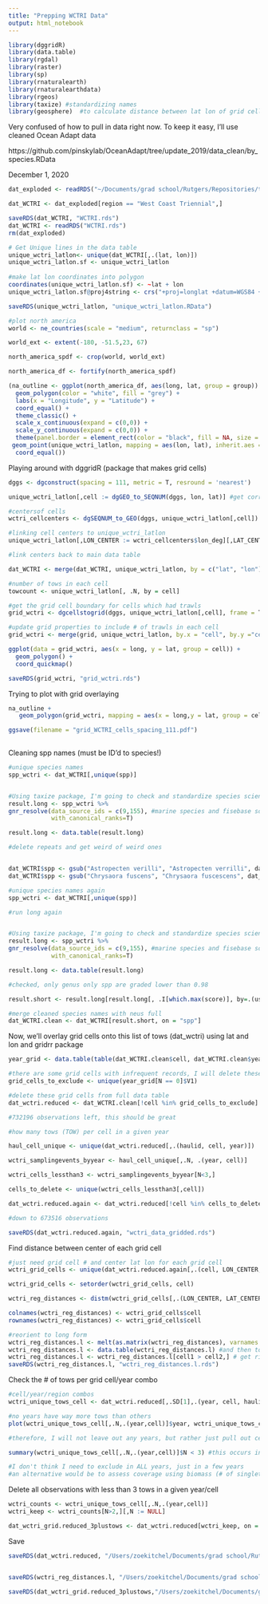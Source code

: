```yaml
---
title: "Prepping WCTRI Data"
output: html_notebook
---
```



```r
library(dggridR)
library(data.table)
library(rgdal)
library(raster)
library(sp)
library(rnaturalearth)
library(rnaturalearthdata)
library(rgeos)
library(taxize) #standardizing names
library(geosphere)  #to calculate distance between lat lon of grid cells
```


Very confused of how to pull in data right now. To keep it easy, I'll use cleaned Ocean Adapt data

https://github.com/pinskylab/OceanAdapt/tree/update_2019/data_clean/by_species.RData

December 1, 2020
```r
dat_exploded <- readRDS("~/Documents/grad school/Rutgers/Repositories/trawl_spatial_turnover/dat_exploded.rds")
```

```r
dat_WCTRI <- dat_exploded[region == "West Coast Triennial",]

saveRDS(dat_WCTRI, "WCTRI.rds")
dat_WCTRI <- readRDS("WCTRI.rds")
rm(dat_exploded)
```

```r

# Get Unique lines in the data table
unique_wctri_latlon<- unique(dat_WCTRI[,.(lat, lon)])
unique_wctri_latlon.sf <- unique_wctri_latlon
  
#make lat lon coordinates into polygon
coordinates(unique_wctri_latlon.sf) <- ~lat + lon
unique_wctri_latlon.sf@proj4string <- crs("+proj=longlat +datum=WGS84 +no_defs +ellps=WGS84 +towgs84=0,0,0")

saveRDS(unique_wctri_latlon, "unique_wctri_latlon.RData")

#plot north america
world <- ne_countries(scale = "medium", returnclass = "sp")

world_ext <- extent(-180, -51.5,23, 67)

north_america_spdf <- crop(world, world_ext)

north_america_df <- fortify(north_america_spdf)

(na_outline <- ggplot(north_america_df, aes(long, lat, group = group)) +
  geom_polygon(color = "white", fill = "grey") +
  labs(x = "Longitude", y = "Latitude") +
  coord_equal() +
  theme_classic() +
  scale_x_continuous(expand = c(0,0)) +
  scale_y_continuous(expand = c(0,0)) +
  theme(panel.border = element_rect(color = "black", fill = NA, size = 1)) +
 geom_point(unique_wctri_latlon, mapping = aes(lon, lat), inherit.aes = FALSE, shape = 18, size = 0.001, color = "red") +
  coord_equal())

```

Playing around with dggridR (package that makes grid cells)
```r
dggs <- dgconstruct(spacing = 111, metric = T, resround = 'nearest')

unique_wctri_latlon[,cell := dgGEO_to_SEQNUM(dggs, lon, lat)] #get corresponding grid cells for NEUS trawl

#centersof cells
wctri_cellcenters <- dgSEQNUM_to_GEO(dggs, unique_wctri_latlon[,cell])

#linking cell centers to unique_wctri_latlon
unique_wctri_latlon[,LON_CENTER := wctri_cellcenters$lon_deg][,LAT_CENTER := wctri_cellcenters$lat_deg]

#link centers back to main data table

dat_WCTRI <- merge(dat_WCTRI, unique_wctri_latlon, by = c("lat", "lon"))

#number of tows in each cell
towcount <- unique_wctri_latlon[, .N, by = cell]

#get the grid cell boundary for cells which had trawls
grid_wctri <- dgcellstogrid(dggs, unique_wctri_latlon[,cell], frame = T, wrapcells = F)

#update grid properties to include # of trawls in each cell
grid_wctri <- merge(grid, unique_wctri_latlon, by.x = "cell", by.y ="cell")

ggplot(data = grid_wctri, aes(x = long, y = lat, group = cell)) +
  geom_polygon() +
  coord_quickmap()

saveRDS(grid_wctri, "grid_wctri.rds")

```

Trying to plot with grid overlaying
```r

na_outline + 
   geom_polygon(grid_wctri, mapping = aes(x = long,y = lat, group = cell), inherit.aes = FALSE, color = "black", fill = NA, size = 0.1)

ggsave(filename = "grid_WCTRI_cells_spacing_111.pdf")
  
```
Cleaning spp names (must be ID'd to species!)
```r
#unique species names
spp_wctri <- dat_WCTRI[,unique(spp)]


#Using taxize package, I'm going to check and standardize species scientific names
result.long <- spp_wctri %>%
gnr_resolve(data_source_ids = c(9,155), #marine species and fisebase sources
            with_canonical_ranks=T)

result.long <- data.table(result.long)

#delete repeats and get weird of weird ones


dat_WCTRI$spp <- gsub("Astropecten verilli", "Astropecten verrilli", dat_WCTRI$spp) #won't come up for some reason, ignore for now
dat_WCTRI$spp <- gsub("Chrysaora fuscens", "Chrysaora fuscescens", dat_WCTRI$spp)

#unique species names again
spp_wctri <- dat_WCTRI[,unique(spp)]

#run long again


#Using taxize package, I'm going to check and standardize species scientific names
result.long <- spp_wctri %>%
gnr_resolve(data_source_ids = c(9,155), #marine species and fisebase sources
            with_canonical_ranks=T)

result.long <- data.table(result.long)

#checked, only genus only spp are graded lower than 0.98

result.short <- result.long[result.long[, .I[which.max(score)], by=.(user_supplied_name, matched_name2)]$V1][,spp := user_supplied_name][score > 0.75,]

#merge cleaned species names with neus full 
dat_WCTRI.clean <- dat_WCTRI[result.short, on = "spp"]

```


Now, we'll overlay grid cells onto this list of tows (dat_wctri) using lat and lon and gridrr package
```r

year_grid <- data.table(table(dat_WCTRI.clean$cell, dat_WCTRI.clean$year))

#there are some grid cells with infrequent records, I will delete these
grid_cells_to_exclude <- unique(year_grid[N == 0]$V1)

#delete these grid cells from full data table
dat_wctri.reduced <- dat_WCTRI.clean[!cell %in% grid_cells_to_exclude]

#732196 observations left, this should be great

#how many tows (TOW) per cell in a given year

haul_cell_unique <- unique(dat_wctri.reduced[,.(haulid, cell, year)])

wctri_samplingevents_byyear <- haul_cell_unique[,.N, .(year, cell)]

wctri_cells_lessthan3 <- wctri_samplingevents_byyear[N<3,]

cells_to_delete <- unique(wctri_cells_lessthan3[,cell])

dat_wctri.reduced.again <- dat_wctri.reduced[!cell %in% cells_to_delete]

#down to 673516 observations

saveRDS(dat_wctri.reduced.again, "wctri_data_gridded.rds")

```

Find distance between center of each grid cell
```r
#just need grid cell # and center lat lon for each grid cell 
wctri_grid_cells <- unique(dat_wctri.reduced.again[,.(cell, LON_CENTER, LAT_CENTER)])

wctri_grid_cells <- setorder(wctri_grid_cells, cell)

wctri_reg_distances <- distm(wctri_grid_cells[,.(LON_CENTER, LAT_CENTER)])

colnames(wctri_reg_distances) <- wctri_grid_cells$cell
rownames(wctri_reg_distances) <- wctri_grid_cells$cell

#reorient to long form 
wctri_reg_distances.l <- melt(as.matrix(wctri_reg_distances), varnames = c("cell1", "cell2"), value.name = "distance(m)") #matrix to data frame
wctri_reg_distances.l <- data.table(wctri_reg_distances.l) #and then to data table
wctri_reg_distances.l <- wctri_reg_distances.l[cell1 > cell2,] # get rid of repetitions and self-comparisons
saveRDS(wctri_reg_distances.l, "wctri_reg_distances.l.rds")
```

Check the # of tows per grid cell/year combo
```r
#cell/year/region combos
wctri_unique_tows_cell <- dat_wctri.reduced[,.SD[1],.(year, cell, haulid)]

#no years have way more tows than others
plot(wctri_unique_tows_cell[,.N,.(year,cell)]$year, wctri_unique_tows_cell[,.N,.(year,cell)]$N)

#therefore, I will not leave out any years, but rather just pull out cells in years they are undersampled (<N=3, which is )

summary(wctri_unique_tows_cell[,.N,.(year,cell)]$N < 3) #this occurs in 14/309 cell/year combos  (4.5%, no biggie)

#I don't think I need to exclude in ALL years, just in a few years
#an alternative would be to assess coverage using biomass (# of singletons and doubletons)

```

Delete all observations with less than 3 tows in a given year/cell
```r
wctri_counts <- wctri_unique_tows_cell[,.N,.(year,cell)]
wctri_keep <- wctri_counts[N>2,][,N := NULL]

dat_wctri_grid.reduced_3plustows <- dat_wctri.reduced[wctri_keep, on = .(cell, year)]


```


Save
```r
saveRDS(dat_wctri.reduced, "/Users/zoekitchel/Documents/grad school/Rutgers/Repositories/trawl_spatial_turnover/data/gridded/USA-WCTRI/dat_WCTRI_grid.reduced.rds")


saveRDS(wctri_reg_distances.l, "/Users/zoekitchel/Documents/grad school/Rutgers/Repositories/trawl_spatial_turnover/data/gridded/USA-WCTRI/wctri_reg_distances.l.rds")

saveRDS(dat_wctri_grid.reduced_3plustows,"/Users/zoekitchel/Documents/grad school/Rutgers/Repositories/trawl_spatial_turnover/data/gridded/USA-WCTRI/dat_WCTRI_grid.reduced_3plustows.rds")


```
